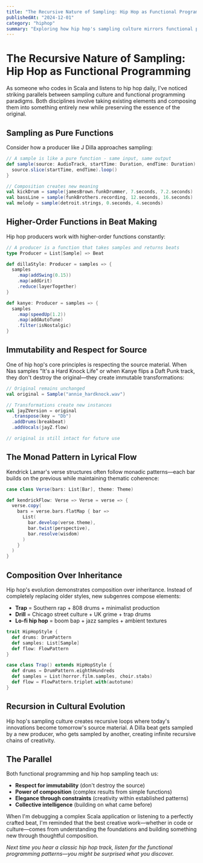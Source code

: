 ```yaml
---
title: "The Recursive Nature of Sampling: Hip Hop as Functional Programming"
publishedAt: "2024-12-01"
category: "hiphop"
summary: "Exploring how hip hop's sampling culture mirrors functional programming concepts like composition, immutability, and higher-order functions."
---
```


# The Recursive Nature of Sampling: Hip Hop as Functional Programming

As someone who codes in Scala and listens to hip hop daily, I've noticed striking parallels between sampling culture and functional programming paradigms. Both disciplines involve taking existing elements and composing them into something entirely new while preserving the essence of the original.

## Sampling as Pure Functions

Consider how a producer like J Dilla approaches sampling:

```scala
// A sample is like a pure function - same input, same output
def sample(source: AudioTrack, startTime: Duration, endTime: Duration): Sample = {
  source.slice(startTime, endTime).loop()
}

// Composition creates new meaning
val kickDrum = sample(jamesBrown.funkDrummer, 7.seconds, 7.2.seconds)
val bassLine = sample(funkBrothers.recording, 12.seconds, 16.seconds)
val melody = sample(detroit.strings, 0.seconds, 4.seconds)
```

## Higher-Order Functions in Beat Making

Hip hop producers work with higher-order functions constantly:

```scala
// A producer is a function that takes samples and returns beats
type Producer = List[Sample] => Beat

def dillaStyle: Producer = samples => {
  samples
    .map(addSwing(0.15))
    .map(addGrit)
    .reduce(layerTogether)
}

def kanye: Producer = samples => {
  samples
    .map(speedUp(1.2))
    .map(addAutoTune)
    .filter(isNostalgic)
}
```

## Immutability and Respect for Source

One of hip hop's core principles is respecting the source material. When Nas samples "It's a Hard Knock Life" or when Kanye flips a Daft Punk track, they don't destroy the original—they create immutable transformations:

```scala
// Original remains unchanged
val original = Sample("annie_hardknock.wav")

// Transformations create new instances
val jayZVersion = original
  .transpose(key = "Db")
  .addDrums(breakbeat)
  .addVocals(jayZ.flow)

// original is still intact for future use
```

## The Monad Pattern in Lyrical Flow

Kendrick Lamar's verse structures often follow monadic patterns—each bar builds on the previous while maintaining thematic coherence:

```scala
case class Verse(bars: List[Bar], theme: Theme)

def kendrickFlow: Verse => Verse = verse => {
  verse.copy(
    bars = verse.bars.flatMap { bar =>
      List(
        bar.develop(verse.theme),
        bar.twist(perspective),
        bar.resolve(wisdom)
      )
    }
  )
}
```

## Composition Over Inheritance

Hip hop's evolution demonstrates composition over inheritance. Instead of completely replacing older styles, new subgenres compose elements:

- **Trap** = Southern rap + 808 drums + minimalist production
- **Drill** = Chicago street culture + UK grime + trap drums
- **Lo-fi hip hop** = boom bap + jazz samples + ambient textures

```scala
trait HipHopStyle {
  def drums: DrumPattern
  def samples: List[Sample]
  def flow: FlowPattern
}

case class Trap() extends HipHopStyle {
  def drums = DrumPattern.eighthHundreds
  def samples = List(horror.film.samples, choir.stabs)
  def flow = FlowPattern.triplet.with(autotune)
}
```

## Recursion in Cultural Evolution

Hip hop's sampling culture creates recursive loops where today's innovations become tomorrow's source material. A Dilla beat gets sampled by a new producer, who gets sampled by another, creating infinite recursive chains of creativity.

## The Parallel

Both functional programming and hip hop sampling teach us:
- **Respect for immutability** (don't destroy the source)
- **Power of composition** (complex results from simple functions)
- **Elegance through constraints** (creativity within established patterns)
- **Collective intelligence** (building on what came before)

When I'm debugging a complex Scala application or listening to a perfectly crafted beat, I'm reminded that the best creative work—whether in code or culture—comes from understanding the foundations and building something new through thoughtful composition.

*Next time you hear a classic hip hop track, listen for the functional programming patterns—you might be surprised what you discover.*